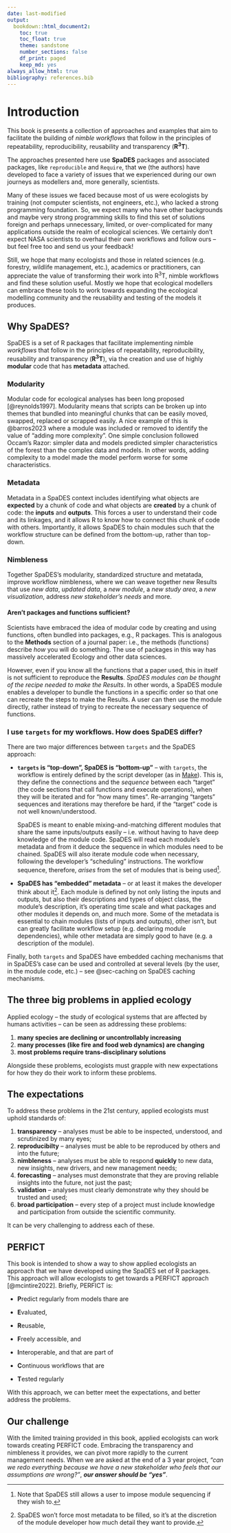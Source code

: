 ```yaml
---
date: last-modified
output:
  bookdown::html_document2:
    toc: true
    toc_float: true
    theme: sandstone
    number_sections: false
    df_print: paged
    keep_md: yes
always_allow_html: true
bibliography: references.bib
---
```


# Introduction {.unnumbered}

This book is presents a collection of approaches and examples that aim
to facilitate the building of *nimble* *workflows* that follow in the
principles of repeatability, reproducibility, reusability and
transparency (**R^3^T**).

The approaches presented here use **SpaDES** packages and associated
packages, like `reproducible` and `Require`, that we (the authors) have
developed to face a variety of issues that we experienced during our own
journeys as modellers and, more generally, scientists.

Many of these issues we faced because most of us were ecologists by
training (not computer scientists, not engineers, etc.), who lacked a
strong programming foundation. So, we expect many who have other
backgrounds and maybe very strong programming skills to find this set of
solutions foreign and perhaps unnecessary, limited, or over-complicated
for many applications outside the realm of ecological sciences. We
certainly don't expect NASA scientists to overhaul their own workflows
and follow ours -- but feel free too and send us your feedback!

Still, we hope that many ecologists and those in related sciences (e.g.
forestry, wildlife management, etc.), academics or practitioners, can
appreciate the value of transforming their work into R^3^T, nimble
workflows and find these solution useful. Mostly we hope that ecological
modellers can embrace these tools to work towards expanding the
ecological modelling community and the reusability and testing of the
models it produces.

<!--Eliot please have a look above. I'm undecided whether much of the text should be moved to the preface. -->

## Why SpaDES?

SpaDES is a set of R packages that facilitate implementing nimble
*workflows* that follow in the principles of repeatability,
reproducibility, reusability and transparency (**R^3^T**), via the
creation and use of highly **modular** code that has **metadata**
attached.

### Modularity

Modular code for ecological analyses has been long proposed
[@reynolds1997]. Modularity means that scripts can be broken up into
themes that bundled into meaningful chunks that can be easily moved,
swapped, replaced or scrapped easily. A nice example of this is
@barros2023 where a module was included or removed to identify the value
of "adding more complexity". One simple conclusion followed Occam's
Razor: simpler data and models predicted simpler characteristics of the
forest than the complex data and models. In other words, adding
complexity to a model made the model perform worse for some
characteristics.

### Metadata

Metadata in a SpaDES context includes identifying what objects
<!--Eliot, you had "data" but I wonder if people see data as something different and less general-->
are **expected** by a chunk of code and what objects are **created** by
a chunk of code: the **inputs** and **outputs**. This forces a user to
understand their code and its linkages, and it allows R to know how to
connect this chunk of code with others. Importantly, it allows SpaDES to
chain modules such that the workflow structure can be defined from the
bottom-up, rather than top-down.

### Nimbleness

Together SpaDES's modularity, standardized structure and metatada,
improve workflow nimbleness, where we can weave together new Results
that use *new data*, *updated data*, a *new module*, a *new study area*,
a *new visualization*, address *new stakeholder's needs* and more.

#### Aren't packages and functions sufficient?

Scientists have embraced the idea of modular code by creating and using
functions, often bundled into packages, e.g., R packages. This is
analogous to the **Methods** section of a journal paper: i.e., the
methods (functions) describe *how* you will do something. The use of
packages in this way has massively accelerated Ecology and other data
sciences.

However, even if you know all the functions that a paper used, this in
itself is not sufficient to reproduce the **Results**. *SpaDES modules
can be thought of the recipe needed to make the Results*. In other
words, a SpaDES module enables a developer to bundle the functions in a
specific order so that one can recreate the steps to make the Results. A
user can then use the module directly, rather instead of trying to
recreate the necessary sequence of functions.

### I use `targets` for my workflows. How does SpaDES differ?

There are two major differences between `targets` and the SpaDES
approach:

-   **`targets` is "top-down", SpaDES is "bottom-up"** – with `targets`,
    the workflow is entirely defined by the script developer (as in
    [Make](https://www.gnu.org/software/make/)). This is, they define
    the connections and the *sequence* between each "target" (the code
    sections that call functions and execute operations), when they will
    be iterated and for "how many times". Re-arranging "targets"
    sequences and iterations may therefore be hard, if the "target" code
    is not well known/understood.

    SpaDES is meant to enable mixing-and-matching different modules that
    share the same inputs/outputs easily – i.e. without having to have
    deep knowledge of the module code. SpaDES will read each module's
    metadata and from it deduce the sequence in which modules need to be
    chained. SpaDES will also iterate module code when necessary,
    following the developer's "scheduling" instructions. The workflow
    sequence, therefore, *arises* from the set of modules that is being
    used[^1].

-   **SpaDES has "embedded" metadata** – or at least it makes the
    developer think about it[^2]. Each module is defined by not only
    listing the inputs and outputs, but also their descriptions and
    types of object class, the module's description, it's operating time
    scale and what packages and other modules it depends on, and much
    more. Some of the metadata is essential to chain modules (lists of
    inputs and outputs), other isn't, but can greatly facilitate
    workflow setup (e.g. declaring module dependencies), while other
    metadata are simply good to have (e.g. a description of the module).

Finally, both `targets` and SpaDES have embedded caching mechanisms that
in SpaDES's case can be used and controlled at several levels (by the
user, in the module code, etc.) – see @sec-caching on SpaDES caching
mechanisms.

<!--Ceres is here-->

## The three big problems in applied ecology

Applied ecology -- the study of ecological systems that are affected by
humans activities -- can be seen as addressing these problems:

1.  **many species are declining or uncontrollably increasing**
2.  **many processes (like fire and food web dynamics) are changing**
3.  **most problems require trans-disciplinary solutions**

Alongside these problems, ecologists must grapple with new expectations
for how they do their work to inform these problems.

## The expectations

To address these problems in the 21st century, applied ecologists must
uphold standards of:

1.  **transparency** -- analyses must be able to be inspected,
    understood, and scrutinized by many eyes;
2.  **reproducibilty** -- analyses must be able to be reproduced by
    others and into the future;
3.  **nimbleness** -- analyses must be able to respond **quickly** to
    new data, new insights, new drivers, and new management needs;
4.  **forecasting** -- analyses must demonstrate that they are proving
    reliable insights into the future, not just the past;
5.  **validation** -- analyses must clearly demonstrate why they should
    be trusted and used;
6.  **broad participation** -- every step of a project must include
    knowledge and participation from outside the scientific community.

It can be very challenging to address each of these.

## PERFICT

This book is intended to show a way to show applied ecologists an
approach that we have developed using the SpaDES set of R packages. This
approach will allow ecologists to get towards a PERFICT approach
[@mcintire2022]. Briefly, PERFICT is:

-   **P**redict regularly from models thare are

-   **E**valuated,

-   **R**eusable,

-   **F**reely accessible, and

-   **I**nteroperable, and that are part of

-   **C**ontinuous workflows that are

-   **T**ested regularly

With this approach, we can better meet the expectations, and better
address the problems.

## Our challenge

With the limited training provided in this book, applied ecologists can
work towards creating PERFICT code. Embracing the transparency and
nimbleness it provides, we can pivot more rapidly to the current
management needs. When we are asked at the end of a 3 year project,
*"can we redo everything because we have a new stakeholder who feels
that our assumptions are wrong?"*, ***our answer should be "yes"***.

[^1]: Note that SpaDES still allows a user to impose module sequencing
    if they wish to.

[^2]: SpaDES won't force most metadata to be filled, so it's at the
    discretion of the module developer how much detail they want to
    provide.
